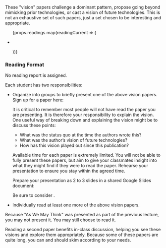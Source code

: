 
These "vision" papers challenge a dominant pattern,
propose going beyond mimicking prior technologies, or cast a vision of future technologies.
This is not an exhaustive set of such papers, just a set chosen to be interesting and appropriate.

<ul>
    {props.readings.map(readingCurrent => (
        <li key={readingCurrent.title}>
            <p><FormattedReading reading={readingCurrent}/></p>
        </li>
    ))}
</ul>

### Reading Format

No reading report is assigned.

Each student has two responsibilities:

- Organize into groups to briefly present one of the above vision papers. Sign up for a paper here:

  <p><CourseInformationLink linkName="linkVisionsOrganization" /></p>

  It is critical to remember most people will not have read the paper you are presenting.
  It is therefore your responsibility to explain the vision.
  One useful way of breaking down and explaining the vision might be to discuss these points:

  - What was the status quo at the time the authors wrote this?
  - What was the author’s vision of future technologies?
  - How has this vision played out since this publication?

  Available time for each paper is extremely limited.
  You will not be able to fully present these papers,
  but aim to give your classmates insight into what they might find if they were to read the paper.
  Rehearse your presentation to ensure you stay within the agreed time.

  Prepare your presentation as 2 to 3 slides in a shared Google Slides document:

  <p><CourseInformationLink linkName="linkVisionsSlides" /></p>

  Be sure to consider <CourseInformationLink linkName="linkAccessiblePresentations" anchorText="Guidance on Making Your Presentation Accessible" />.

- Individually read at least one more of the above vision papers.

Because "As We May Think" was presented as part of the previous lecture, you may not present it. You may still choose to read it.

Reading a second paper benefits in-class discussion, helping you see these visions and explore them appropriately.
Because some of these papers are quite long, you can and should skim according to your needs.
